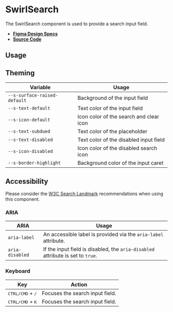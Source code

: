 
<Meta title="Components/SwirlSearch" />

# SwirlSearch

The SwirlSearch component is used to provide a search input field.

- **[Figma Design Specs](https://www.figma.com/file/iRHiAFsHxnzux8gQ9EjlZe/Flip-Components?node-id=2%3A42)**
- **[Source Code](https://github.com/flip-corp/swirl/tree/main/packages/swirl-components/src/components/swirl-search)**

## Usage

<Canvas of={Stories.SwirlSearch} sourceState="shown"></Canvas>

<Controls of={Stories.SwirlSearch} />

## Theming

| Variable                     | Usage                                   |
| ---------------------------- | --------------------------------------- |
| `--s-surface-raised-default` | Background of the input field           |
| `--s-text-default`           | Text color of the input field           |
| `--s-icon-default`           | Icon color of the search and clear icon |
| `--s-text-subdued`           | Text color of the placeholder           |
| `--s-text-disabled`          | Text color of the disabled input field  |
| `--s-icon-disabled`          | Icon color of the disabled search icon  |
| `--s-border-highlight`       | Background color of the input caret     |

## Accessibility

Please consider the
[W3C Search Landmark](https://www.w3.org/WAI/ARIA/apg/example-index/landmarks/search.html)
recommendations when using this component.

### ARIA

| ARIA            | Usage                                                                           |
| --------------- | ------------------------------------------------------------------------------- |
| `aria-label`    | An accessible label is provided via the `aria-label` attribute.                 |
| `aria-disabled` | If the input field is disabled, the `aria-disabled` attribute is set to `true`. |

### Keyboard

| Key                                | Action                          |
| ---------------------------------- | ------------------------------- |
| <kbd>CTRL/CMD</kbd> + <kbd>/</kbd> | Focuses the search input field. |
| <kbd>CTRL/CMD</kbd> + <kbd>K</kbd> | Focuses the search input field. |
